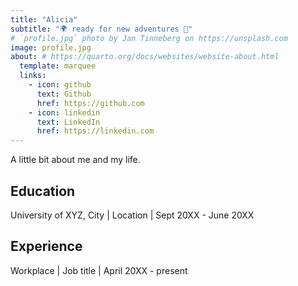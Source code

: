 ```yaml
---
title: "Alicia"
subtitle: "🌍 ready for new adventures 🌊"
# `profile.jpg` photo by Jan Tinneberg on https://unsplash.com
image: profile.jpg
about: # https://quarto.org/docs/websites/website-about.html
  template: marquee
  links:
    - icon: github
      text: Github
      href: https://github.com
    - icon: linkedin
      text: LinkedIn
      href: https://linkedin.com
---
```


A little bit about me and my life.

## Education

University of XYZ, City \| Location \| Sept 20XX - June 20XX

## Experience

Workplace \| Job title \| April 20XX - present